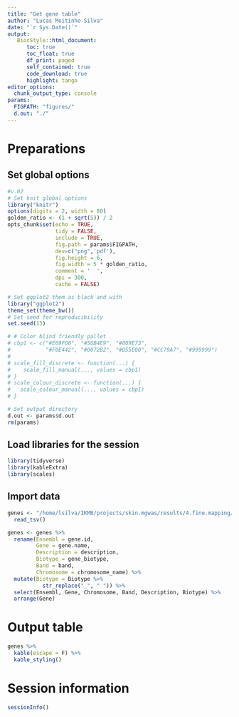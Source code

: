 ```yaml
---
title: "Get gene table"
author: "Lucas Moitinho-Silva"
date: "`r Sys.Date()`"
output:
   BiocStyle::html_document:
      toc: true
      toc_float: true
      df_print: paged
      self_contained: true
      code_download: true
      highlight: tango
editor_options:
  chunk_output_type: console
params:
  FIGPATH: "figures/"
  d.out: "./"
---
```

# Preparations

## Set global options

```r
#v.02
# Set knit global options
library("knitr")
options(digits = 2, width = 80)
golden_ratio <- (1 + sqrt(5)) / 2
opts_chunk$set(echo = TRUE,
               tidy = FALSE,
               include = TRUE,
               fig.path = params$FIGPATH,
               dev=c("png",'pdf'),
               fig.height = 6,
               fig.width = 5 * golden_ratio,
               comment = '  ',
               dpi = 300,
               cache = FALSE)

# Set ggplot2 them as black and with
library("ggplot2")
theme_set(theme_bw())
# Set seed for reproducibility
set.seed(13)

# # Color blind friendly pallet
# cbp1 <- c("#E69F00", "#56B4E9", "#009E73",
#           "#F0E442", "#0072B2", "#D55E00", "#CC79A7", "#999999")
# 
# scale_fill_discrete <- function(...) {
#    scale_fill_manual(..., values = cbp1)
# }
# scale_colour_discrete <- function(...) {
#   scale_colour_manual(..., values = cbp1)
# }

# Set output directory
d.out <- params$d.out
rm(params)
```


## Load libraries for the session

```r
library(tidyverse)
library(kableExtra)
library(scales)
```

## Import data
```r
genes <- "/home/lsilva/IKMB/projects/skin.mgwas/results/4.fine.mapping/1.meta/1.microenv/2.annotate.data/combined/gene.annotation.tsv" %>% 
  read_tsv()
```

```r
genes <- genes %>% 
  rename(Ensembl = gene.id,
         Gene = gene.name,
         Description = description,
         Biotype = gene_biotype,
         Band = band,
         Chromosome = chromosome_name) %>% 
  mutate(Biotype = Biotype %>% 
           str_replace("_", " ")) %>% 
  select(Ensembl, Gene, Chromosome, Band, Description, Biotype) %>% 
  arrange(Gene)
```



# Output table
```r
genes %>% 
  kable(escape = F) %>% 
  kable_styling()
```

# Session information

```r
sessionInfo()
```
